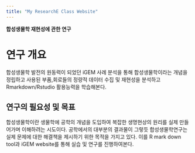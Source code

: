 ```yaml
---
title: "My ResearchE Class Website"
---
```


**합성생물학 재현성에 관한 연구** 

# 연구 개요 
합성생물학 발전의 원동력이 되었던 iGEM 사례 분석을 통해 합성생물학이라는 개념을 정립하고 사용된 부품,회로들의 정량적 데이터 수집 및 재현성을 분석하고 
Rmarkdown/Rstudio 활용능력을 학습해본다. 

## 연구의 필요성 및 목표 
합성생물학이란 생물학에 공학의 개념을 도입하여 복잡한 생명현상의 원리를 실제 만들어가며 이해하려는 시도이다. 공학에서의 대부분의 결과물이 그렇듯 합성생물학연구는 실제 문제에 대한 해결책을 제시하기 위한 목적을 가지고 있다. 이를  R mark down tool과 iGEM website를 통해 실습 및 연구를 진행하여본다.  
